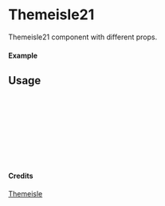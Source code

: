 
<Meta of={Themeisle21} title="Themeisle/Themeisle21" />

# Themeisle21

Themeisle21 component with different props.

#### Example

<Canvas of={Themeisle21.Primary} />

## Usage

```ts
import { Themeisle21 } from "yadl-ui";

const Example = () => {
  return (
      <Themeisle21 />
  );
};

export default Example;
```

#### Credits
[Themeisle](https://themeisle.com/illustrations)
